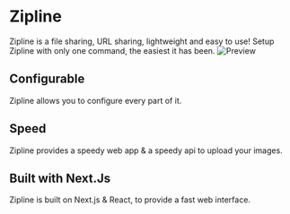 
# Zipline
Zipline is a file sharing, URL sharing, lightweight and easy to use! Setup Zipline with only one command, the easiest it has been.
![Preview](../public/preview.png)

## Configurable  
Zipline allows you to configure every part of it.    

## Speed 
Zipline provides a speedy web app & a speedy api to upload your images.    

## Built with Next.Js
Zipline is built on Next.js & React, to provide a fast web interface.
